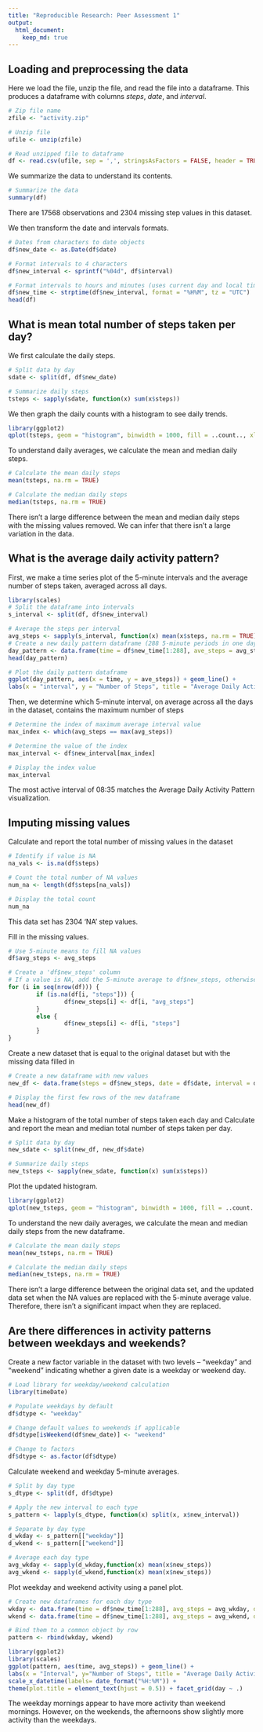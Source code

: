 ```yaml
---
title: "Reproducible Research: Peer Assessment 1"
output: 
  html_document:
    keep_md: true
---
```



## Loading and preprocessing the data

Here we load the file, unzip the file, and read the file into a dataframe. This produces a dataframe with columns *steps*, *date*, and *interval*.
```r
# Zip file name
zfile <- "activity.zip"

# Unzip file
ufile <- unzip(zfile)

# Read unzipped file to dataframe
df <- read.csv(ufile, sep = ',', stringsAsFactors = FALSE, header = TRUE)
```

We summarize the data to understand its contents.
```r
# Summarize the data
summary(df)
```

There are 17568 observations and 2304 missing step values in this dataset.

We then transform the date and intervals formats.
```r
# Dates from characters to date objects
df$new_date <- as.Date(df$date)

# Format intervals to 4 characters
df$new_interval <- sprintf("%04d", df$interval)

# Format intervals to hours and minutes (uses current day and local time by default)
df$new_time <- strptime(df$new_interval, format = "%H%M", tz = "UTC")
head(df)
```


## What is mean total number of steps taken per day?

We first calculate the daily steps.
```r
# Split data by day
sdate <- split(df, df$new_date)

# Summarize daily steps
tsteps <- sapply(sdate, function(x) sum(x$steps))
```

We then graph the daily counts with a histogram to see daily trends.
```r
library(ggplot2)
qplot(tsteps, geom = "histogram", binwidth = 1000, fill = ..count.., xlab = "Total Steps/Day", ylab = "Number of Days", main = "Total Steps/Day Frequency") + theme(plot.title = element_text(hjust = 0.5))
```

To understand daily averages, we calculate the mean and median daily steps.
```r
# Calculate the mean daily steps
mean(tsteps, na.rm = TRUE)

# Calculate the median daily steps
median(tsteps, na.rm = TRUE)
```

There isn't a large difference between the mean and median daily steps with the missing values removed. We can infer that there isn't a large variation in the data.

## What is the average daily activity pattern?

First, we make a time series plot of the 5-minute intervals and the average number of steps taken, averaged across all days.
```r
library(scales)
# Split the dataframe into intervals
s_interval <- split(df, df$new_interval)

# Average the steps per interval
avg_steps <- sapply(s_interval, function(x) mean(x$steps, na.rm = TRUE))
# Create a new daily pattern dataframe (288 5-minute periods in one day)
day_pattern <- data.frame(time = df$new_time[1:288], ave_steps = avg_steps)
head(day_pattern)

# Plot the daily pattern dataframe
ggplot(day_pattern, aes(x = time, y = ave_steps)) + geom_line() + 
labs(x = "interval", y = "Number of Steps", title = "Average Daily Activity Pattern") + scale_x_datetime(labels = date_format("%H:%M")) + theme(plot.title = element_text(hjust = 0.5))
```

Then, we determine which 5-minute interval, on average across all the days in the dataset, contains the maximum number of steps
```r
# Determine the index of maximum average interval value
max_index <- which(avg_steps == max(avg_steps))

# Determine the value of the index
max_interval <- df$new_interval[max_index]

# Display the index value
max_interval
```

The most active interval of 08:35 matches the Average Daily Activity Pattern visualization.

## Imputing missing values

Calculate and report the total number of missing values in the dataset
```r
# Identify if value is NA
na_vals <- is.na(df$steps)

# Count the total number of NA values
num_na <- length(df$steps[na_vals])

# Display the total count
num_na
```

This data set has 2304 'NA' step values.

Fill in the missing values.
```r
# Use 5-minute means to fill NA values
df$avg_steps <- avg_steps

# Create a 'df$new_steps' column
# If a value is NA, add the 5-minute average to df$new_steps, otherwise keep the original value
for (i in seq(nrow(df))) {
        if (is.na(df[i, "steps"])) {
                df$new_steps[i] <- df[i, "avg_steps"]
        }
        else {
                df$new_steps[i] <- df[i, "steps"]
        }
}
```

Create a new dataset that is equal to the original dataset but with the missing data filled in
```r
# Create a new dataframe with new values
new_df <- data.frame(steps = df$new_steps, date = df$date, interval = df$interval)

# Display the first few rows of the new dataframe
head(new_df)
```

Make a histogram of the total number of steps taken each day and Calculate and report the mean and median total number of steps taken per day.
```r
# Split data by day
new_sdate <- split(new_df, new_df$date)

# Summarize daily steps
new_tsteps <- sapply(new_sdate, function(x) sum(x$steps))
```

Plot the updated histogram.
```r
library(ggplot2)
qplot(new_tsteps, geom = "histogram", binwidth = 1000, fill = ..count.., xlab = "Total Steps/Day", ylab = "Number of Days", main = "Total Steps/Day Frequency") + theme(plot.title = element_text(hjust = 0.5))
```

To understand the new daily averages, we calculate the mean and median daily steps from the new dataframe.
```r
# Calculate the mean daily steps
mean(new_tsteps, na.rm = TRUE)

# Calculate the median daily steps
median(new_tsteps, na.rm = TRUE)
```

There isn't a large difference between the original data set, and the updated data set when the NA values are replaced with the 5-minute average value. Therefore, there isn't a significant impact when they are replaced.

## Are there differences in activity patterns between weekdays and weekends?

Create a new factor variable in the dataset with two levels -- "weekday" and "weekend" indicating whether a given date is a weekday or weekend day.
```r
# Load library for weekday/weekend calculation
library(timeDate)

# Populate weekdays by default
df$dtype <- "weekday"

# Change default values to weekends if applicable
df$dtype[isWeekend(df$new_date)] <- "weekend"

# Change to factors
df$dtype <- as.factor(df$dtype)
```

Calculate weekend and weekday 5-minute averages.
```r
# Split by day type
s_dtype <- split(df, df$dtype)

# Apply the new interval to each type
s_pattern <- lapply(s_dtype, function(x) split(x, x$new_interval))

# Separate by day type
d_wkday <- s_pattern[["weekday"]]
d_wkend <- s_pattern[["weekend"]]

# Average each day type
avg_wkday <- sapply(d_wkday,function(x) mean(x$new_steps))
avg_wkend <- sapply(d_wkend,function(x) mean(x$new_steps))
```

Plot weekday and weekend activity using a panel plot.
```r
# Create new dataframes for each day type
wkday <- data.frame(time = df$new_time[1:288], avg_steps = avg_wkday, day = "weekday")
wkend <- data.frame(time = df$new_time[1:288], avg_steps = avg_wkend, day = "weekend")

# Bind them to a common object by row
pattern <- rbind(wkday, wkend)

library(ggplot2)
library(scales)
ggplot(pattern, aes(time, avg_steps)) + geom_line() +
labs(x = "Interval", y="Number of Steps", title = "Average Daily Activity Pattern") +
scale_x_datetime(labels= date_format("%H:%M")) + 
theme(plot.title = element_text(hjust = 0.5)) + facet_grid(day ~ .)
```

The weekday mornings appear to have more activity than weekend mornings. However, on the weekends, the afternoons show slightly more activity than the weekdays.